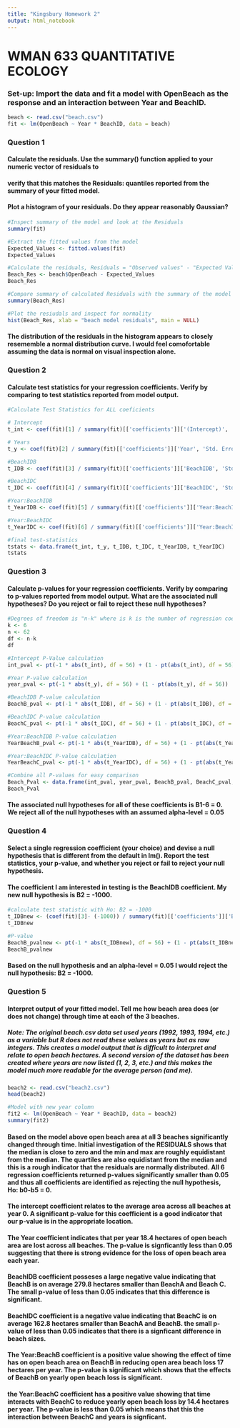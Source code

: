 ---
title: "Kingsbury Homework 2"
output: html_notebook
---

# WMAN 633 QUANTITATIVE ECOLOGY

### Set-up: Import the data and fit a model with OpenBeach as the response and an interaction between Year and BeachID.
```{r}
beach <- read.csv("beach.csv")
fit <- lm(OpenBeach ~ Year * BeachID, data = beach)

```

### Question 1
#### Calculate the residuals. Use the summary() function applied to your numeric vector of residuals to
#### verify that this matches the Residuals: quantiles reported from the summary of your fitted model.
#### Plot a histogram of your residuals. Do they appear reasonably Gaussian?
```{r}

#Inspect summary of the model and look at the Residuals
summary(fit)

#Extract the fitted values from the model
Expected_Values <- fitted.values(fit)
Expected_Values

#Calculate the residuals, Residuals = "Observed values" - "Expected Values"
Beach_Res <- beach$OpenBeach - Expected_Values
Beach_Res

#Compare summary of calculated Residuals with the summary of the model
summary(Beach_Res)

#Plot the resiudals and inspect for normality
hist(Beach_Res, xlab = "beach model residuals", main = NULL)
```
#### The distribution of the residuals in the histogram appears to closely resememble a normal distribution curve. I would feel comofortable assuming the data is normal on visual inspection alone.

### Question 2
#### Calculate test statistics for your regression coefficients. Verify by comparing to test statistics reported from model output.
```{r}
#Calculate Test Statistics for ALL coeficients

# Intercept
t_int <- coef(fit)[1] / summary(fit)[['coefficients']]['(Intercept)', 'Std. Error']

# Years
t_y <- coef(fit)[2] / summary(fit)[['coefficients']]['Year', 'Std. Error']

#BeachIDB
t_IDB <- coef(fit)[3] / summary(fit)[['coefficients']]['BeachIDB', 'Std. Error']

#BeachIDC
t_IDC <- coef(fit)[4] / summary(fit)[['coefficients']]['BeachIDC', 'Std. Error']

#Year:BeachIDB
t_YearIDB <- coef(fit)[5] / summary(fit)[['coefficients']]['Year:BeachIDB', 'Std. Error']

#Year:BeachIDC
t_YearIDC <- coef(fit)[6] / summary(fit)[['coefficients']]['Year:BeachIDC', 'Std. Error']

#final test-statistics
tstats <- data.frame(t_int, t_y, t_IDB, t_IDC, t_YearIDB, t_YearIDC)
tstats
```



### Question 3
#### Calculate p-values for your regression coefficients. Verify by comparing to p-values reported from model output. What are the associated null hypotheses? Do you reject or fail to reject these null hypotheses?

```{r}

#Degrees of freedom is "n-k" where is k is the number of regression coefficients and n is the number of samples or observations
k <- 6
n <- 62
df <- n-k
df

#Intercept P-Value calculation
int_pval <- pt(-1 * abs(t_int), df = 56) + (1 - pt(abs(t_int), df = 56))

#Year P-value calculation
year_pval <- pt(-1 * abs(t_y), df = 56) + (1 - pt(abs(t_y), df = 56))

#BeachIDB P-value calculation
BeachB_pval <- pt(-1 * abs(t_IDB), df = 56) + (1 - pt(abs(t_IDB), df = 56))

#BeachIDC P-value calculation
BeachC_pval <- pt(-1 * abs(t_IDC), df = 56) + (1 - pt(abs(t_IDC), df = 56))

#Year:BeachIDB P-value calculation
YearBeachB_pval <- pt(-1 * abs(t_YearIDB), df = 56) + (1 - pt(abs(t_YearIDB), df = 56))

#Year:BeachIDC P-value calculation
YearBeachC_pval <- pt(-1 * abs(t_YearIDC), df = 56) + (1 - pt(abs(t_YearIDC), df = 56))

#Combine all P-values for easy comparison
Beach_Pval <- data.frame(int_pval, year_pval, BeachB_pval, BeachC_pval, YearBeachB_pval, YearBeachC_pval)
Beach_Pval
```
#### The associated null hypotheses for all of these coefficients is B1-6 = 0. We reject all of the null hypotheses with an assumed alpha-level = 0.05

### Question 4
#### Select a single regression coefficient (your choice) and devise a null hypothesis that is different from the default in lm(). Report the test statistics, your p-value, and whether you reject or fail to reject your null hypothesis.

#### The coefficient I am interested in testing is the BeachIDB coefficient. My new null hypothesis is B2 = -1000.

```{r}

#calculate test statistic with Ho: B2 = -1000
t_IDBnew <- (coef(fit)[3]- (-1000)) / summary(fit)[['coefficients']]['BeachIDB', 'Std. Error']
t_IDBnew

#P-value
BeachB_pvalnew <- pt(-1 * abs(t_IDBnew), df = 56) + (1 - pt(abs(t_IDBnew), df = 56))
BeachB_pvalnew
```
#### Based on the null hypothesis and an alpha-level = 0.05 I would reject the null hypothesis: B2 = -1000.

### Question 5
#### Interpret output of your fitted model. Tell me how beach area does (or does not change) through time at each of the 3 beaches.

##### Note: The original beach.csv data set used years (1992, 1993, 1994, etc.) as a variable but R does not read these values as years but as raw integers. This creates a model output that is difficult to interpret and relate to open beach hectares. A second version of the dataset has been created where years are now listed (1, 2, 3, etc.) and this makes the model much more readable for the average person (and me).

```{r}

beach2 <- read.csv("beach2.csv")
head(beach2)

#Model with new year column
fit2 <- lm(OpenBeach ~ Year * BeachID, data = beach2)
summary(fit2)
```
#### Based on the model above open beach area at all 3 beaches significantly changed through time. Initial investigation of the **RESIDUALS** shows that the median is close to zero and the min and max are roughly equidistant from the median. The quartiles are also equidistant from the median and this is a rough indicator that the residuals are normally distributed. All 6 regression coefficients returned p-values significantly smaller than 0.05 and thus all coefficients are identified as rejecting the null hypothesis, Ho: b0-b5 = 0.

#### The **intercept coefficient** relates to the average area across all beaches at year 0. A significant p-value for this coefficient is a good indicator that our p-value is in the appropriate location.

#### The **Year coefficient** indicates that per year 18.4 hectares of open beach area are lost across all beaches. The p-value is signficantly less than 0.05 suggesting that there is strong evidence for the loss of open beach area each year.

#### **BeachIDB coefficient** posseses a large negative value indicating that BeachB is on average 279.8 hectares smaller than BeachA and Beach C. The small p-value of less than 0.05 indicates that this difference is significant.

#### **BeachIDC coefficient** is a negative value indicating that BeachC is on average 162.8 hectares smaller than BeachA and BeachB. the small p-value of less than 0.05 indicates that there is a signficant difference in beach sizes.

#### The **Year:BeachB coefficient** is a positive value showing the effect of time has on open beach area on BeachB in reducing open area beach loss 17 hectares per year. The p-value is significant which shows that the effects of BeachB on yearly open beach loss is significant.

#### the **Year:BeachC coefficient** has a positive value showing that time interacts with BeachC to reduce yearly open beach loss by 14.4 hectares per year. The p-value is less than 0.05 which means that this the interaction between BeachC and years is signficant.


